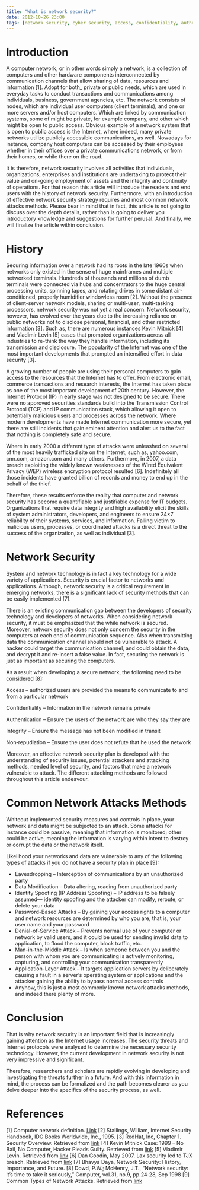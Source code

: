 ```yaml
---
title: "What is network security?"
date: 2012-10-26 23:00
tags: [network security, cyber security, access, confidentiality, authentication, non-repudation, DDoS, Man-in-the-middle, attacks, address spoofing, eavesdropping]
---
```




Introduction
============



A computer network, or in other words simply a network, is a collection
of computers and other hardware components interconnected by
communication channels that allow sharing of data, resources and
information [1]. Adopt for both\_ private or public needs, which are
used in everyday tasks to conduct transactions and communications among
individuals, business, government agencies, etc. The network consists of
nodes, which are individual user computers (client terminals), and one
or more servers and/or host computers. Which are linked by communication
systems, some of might be private, for example company, and other which
might be open to public access. Obvious example of a network system that
is open to public access is the Internet, where indeed, many private
networks utilize publicly accessible communications, as well. Nowadays
for instance, company host computers can be accessed by their employees
whether in their offices over a private communications network, or from
their homes, or while there on the road.



It is therefore, network security involves all activities that
individuals, organizations, enterprises and institutions are undertaking
to protect their value and on-going employment of assets and the
integrity and continuity of operations. For that reason this article
will introduce the readers and end users with the history of network
security. Furthermore, with an introduction of effective network
security strategy requires and most common network attacks methods.
Please bear in mind that in fact, this article is not going to discuss
over the depth details, rather than is going to deliver you introductory
knowledge and suggestions for further perusal. And finally, we will
finalize the article within conclusion.



History
=======



Securing information over a network had its roots in the late 1960s when
networks only existed in the sense of huge mainframes and multiple
networked terminals. Hundreds of thousands and millions of dumb
terminals were connected via hubs and concentrators to the huge central
processing units, spinning tapes, and rotating drives in some distant
air-conditioned, properly humidifier windowless room [2]. Without the
presence of client-server network models, sharing or multi-user,
multi-tasking processors, network security was not yet a real concern.
Network security, however, has evolved over the years due to the
increasing reliance on public networks not to disclose personal,
financial, and other restricted information [3]. Such as, there are
numerous instances Kevin Mitnick [4] and Vladimir Levin [5] cases that
prompted organizations across all industries to re-think the way they
handle information, including its transmission and disclosure. The
popularity of the Internet was one of the most important developments
that prompted an intensified effort in data security [3].



A growing number of people are using their personal computers to gain
access to the resources that the Internet has to offer. From electronic
email, commerce transactions and research interests, the Internet has
taken place as one of the most important development of 20th century.
However, the Internet Protocol (IP) in early stage was not designed to
be secure. There were no approved securities standards build into the
Transmission Control Protocol (TCP) and IP communication stack, which
allowing it open to potentially malicious users and processes across the
network. Where modern developments have made Internet communication more
secure, yet there are still incidents that gain eminent attention and
alert us to the fact that nothing is completely safe and secure.



Where in early 2000 a different type of attacks were unleashed on
several of the most heavily trafficked site on the Internet, such as,
yahoo.com, cnn.com, amazon.com and many others. Furthermore, in 2007, a
data breach exploiting the widely known weaknesses of the Wired
Equivalent Privacy (WEP) wireless encryption protocol resulted [6].
Indefinitely all those incidents have granted billion of records and
money to end up in the behalf of the thief.



Therefore, these results enforce the reality that computer and network
security has become a quantifiable and justifiable expense for IT
budgets. Organizations that require data integrity and high availability
elicit the skills of system administrators, developers, and engineers to
ensure 24×7 reliability of their systems, services, and information.
Falling victim to malicious users, processes, or coordinated attacks is
a direct threat to the success of the organization, as well as
individual [3].



Network Security
================



System and network technology is in fact a key technology for a wide
variety of applications. Security is crucial factor to networks and
applications. Although, network security is a critical requirement in
emerging networks, there is a significant lack of security methods that
can be easily implemented [7].



There is an existing communication gap between the developers of
security technology and developers of networks. When considering network
security, it must be emphasized that the while network is secured.
Moreover, network security does not only concern the security in the
computers at each end of communication sequence. Also when transmitting
data the communication channel should not be vulnerable to attack. A
hacker could target the communication channel, and could obtain the
data, and decrypt it and re-insert a false value. In fact, securing the
network is just as important as securing the computers.



As a result when developing a secure network, the following need to be
considered [8]:



Access – authorized users are provided the means to communicate to and
from a particular network

Confidentiality – Information in the network remains private

Authentication – Ensure the users of the network are who they say they
are

Integrity – Ensure the message has not been modified in transit

Non‐repudiation – Ensure the user does not refute that he used the
network

Moreover, an effective network security plan is developed with the
understanding of security issues, potential attackers and attacking
methods, needed level of security, and factors that make a network
vulnerable to attack. The different attacking methods are followed
throughout this article endeavour.



Common Network Attacks Methods
==============================



Whiteout implemented security measures and controls in place, your
network and data might be subjected to an attack. Some attacks for
instance could be passive, meaning that information is monitored; other
could be active, meaning the information is varying within intent to
destroy or corrupt the data or the network itself.



Likelihood your networks and data are vulnerable to any of the following
types of attacks if you do not have a security plan in place [9]:



-   Eavesdropping – Interception of communications by an unauthorized
    party
-   Data Modification – Data altering, reading from unauthorized party
-   Identity Spoofing (IP Address Spoofing) – IP address to be falsely
    assumed— identity spoofing and the attacker can modify, reroute, or
    delete your data
-   Password-Based Attacks – By gaining your access rights to a computer
    and network resources are determined by who you are, that is, your
    user name and your password
-   Denial-of-Service Attack – Prevents normal use of your computer or
    network by valid users, and it could be used for sending invalid
    data to application, to flood the computer, block traffic, etc.
-   Man-in-the-Middle Attack – Is when someone between you and the
    person with whom you are communicating is actively monitoring,
    capturing, and controlling your communication transparently
-   Application-Layer Attack – It targets application servers by
    deliberately causing a fault in a server’s operating system or
    applications and the attacker gaining the ability to bypass normal
    access controls
-   Anyhow, this is just a most commonly known network attacks methods,
    and indeed there plenty of more.



Conclusion
==========



That is why network security is an important field that is increasingly
gaining attention as the Internet usage increases. The security threats
and Internet protocols were analysed to determine the necessary security
technology. However, the current development in network security is not
very impressive and significant.



Therefore, researchers and scholars are rapidly evolving in developing
and investigating the threats further in a future. And with this
information in mind, the process can be formalized and the path becomes
clearer as you delve deeper into the specifics of the security process,
as well.



References
==========



[1] Computer network definition. [Link](https://www.atis.org/glossary/definition.aspx?id=6555)
[2] Stallings, William, Internet Security Handbook, IDG Books Worldwide,
Inc., 1995.
[3] RedHat, Inc, Chapter 1. Security Overview. Retrieved from [link](https://access.redhat.com/knowledge/docs/en-US/Red\_Hat\_Enterprise\_Linux/6/html/Security\_Guide/chap-Security\_Guide-Security\_Overview.html)
[4] Kevin Mitnick Case: 1999 – No Bail, No Computer, Hacker Pleads
Guilty. Retrieved from [link](https://law.jrank.org/pages/3791/Kevin-Mitnick-Case-1999.html)
[5] Vladimir Levin. Retrieved from [link](https://www.livinginternet.com/i/ia\_hackers\_levin.htm)
[6] Dan Goodin, May 2007. Lax security led to TJX breach. Retrieved from [link](https://www.theregister.co.uk/2007/05/04/txj\_nonfeasance/)
[7] Bhavya Daya, Network Security: History, Importance, and Future.
[8] Dowd, P.W.; McHenry, J.T., “Network security: it’s time to take it seriously,” Computer, vol.31, no.9, pp.24‐28, Sep 1998
[9] Common Types of Network Attacks. Retrieved from [link](https://technet.microsoft.com/en-us/library/cc959354.aspx)



